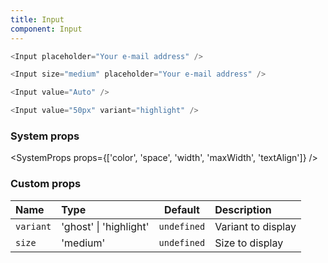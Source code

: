 ```yaml
---
title: Input
component: Input
---
```


```js live=true
<Input placeholder="Your e-mail address" />
```

```js live=true
<Input size="medium" placeholder="Your e-mail address" />
```

```js live=true
<Input value="Auto" />
```

```js live=true
<Input value="50px" variant="highlight" />
```

### System props

<SystemProps props={['color', 'space', 'width', 'maxWidth', 'textAlign']} />

### Custom props

| Name      | Type                   |   Default   | Description        |
| :-------- | :--------------------- | :---------: | :----------------- |
| `variant` | 'ghost' \| 'highlight' | `undefined` | Variant to display |
| `size`    | 'medium'               | `undefined` | Size to display    |
